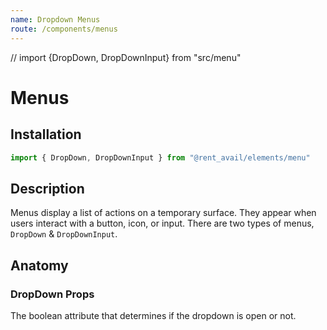 ```yaml
---
name: Dropdown Menus
route: /components/menus
---
```


// import {DropDown, DropDownInput} from "src/menu"

# Menus

<Status status="beta" />

## Installation

```js
import { DropDown, DropDownInput } from "@rent_avail/elements/menu"
```

## Description

Menus display a list of actions on a temporary surface. They appear when users interact with a button, icon, or input. There are two types of menus, `DropDown` & `DropDownInput`.

## Anatomy

### DropDown Props

<Prop name="open" type="boolean" defaultValue="false">
  The boolean attribute that determines if the dropdown is open or not.
</Prop>
